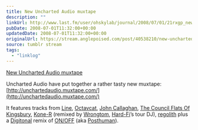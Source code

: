 ```yaml
---
title: New Uncharted Audio muxtape
description: ""
linkUrl: http://www.last.fm/user/ohskylab/journal/2008/07/01/21rxgp_new_uncharted_audio_muxtape
pubDate: 2008-07-01T11:32:00+00:00
updatedDate: 2008-07-01T11:32:00+00:00
originalUrl: https://stream.anglepoised.com/post/40538210/new-uncharted-audio-muxtape
source: tumblr stream
tags:
  - "linklog"
---
```


[New Uncharted Audio muxtape][1]

Uncharted Audio have put together a rather tasty new muxtape: [http://unchartedaudio.muxtape.com/](http://unchartedaudio.muxtape.com/)

It features tracks from [Line](http://www.last.fm/music/Line), [Octavcat](http://www.last.fm/music/Octavcat), [John Callaghan](http://www.last.fm/music/John+Callaghan), [The Council Flats Of Kingsbury](http://www.last.fm/music/The+Council+Flats+Of+Kingsbury), [Kone-R](http://www.last.fm/music/Kone-R) (remixed by [Wrongtom](http://www.last.fm/music/Wrongtom), [Hard-Fi](http://www.last.fm/music/Hard-Fi)’s tour DJ), [regolith](http://www.last.fm/music/regolith) plus a [Digitonal](http://www.last.fm/music/Digitonal) remix of [ON/OFF](http://www.last.fm/music/ON%252FOFF) (aka [Posthuman](http://www.last.fm/music/Posthuman)).

[1]: http://www.last.fm/user/ohskylab/journal/2008/07/01/21rxgp_new_uncharted_audio_muxtape
